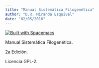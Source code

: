 ```yaml
---
title: "Manual Sistemática Filogenética"
author: "D.R. Miranda Esquivel"
date: "02/05/2016"
---
```


[![Built with Spacemacs](https://cdn.rawgit.com/syl20bnr/spacemacs/442d025779da2f62fc86c2082703697714db6514/assets/spacemacs-badge.svg)](http://github.com/syl20bnr/spacemacs)



Manual Sistemática Filogenética.

2a Edición.

Licencia GPL-2.




